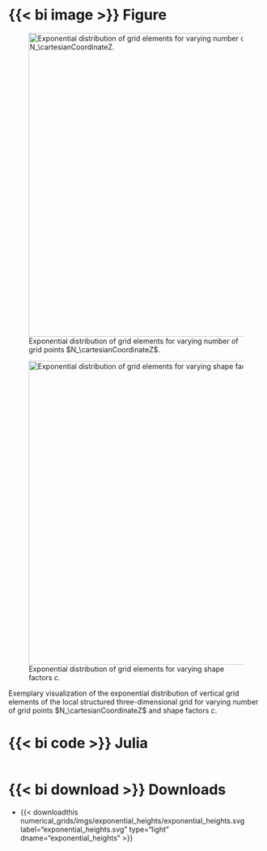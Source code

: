 ::: {.panel-tabset .column-page-right}

# {{< bi image >}} Figure

::: {#fig-exponential_heights layout-ncol=2}
![Exponential distribution of grid elements for varying number of grid points $N_\cartesianCoordinateZ$.](/documentation/fundamentals/numerical_grids/imgs/exponential_heights/exponential_heights.svg){#fig-exponential_heights_N width="600px"}

![Exponential distribution of grid elements for varying shape factors $c$.](/documentation/fundamentals/numerical_grids/imgs/exponential_heights/slope_factor.svg){#fig-exponential_heights_c width="600px"}

Exemplary visualization of the exponential distribution of vertical grid elements of the local structured three-dimensional grid for varying number of grid points $N_\cartesianCoordinateZ$ and shape factors $c$. 
:::

# {{< bi code >}} Julia
```julia
```

# {{< bi download >}} Downloads

* {{< downloadthis numerical_grids/imgs/exponential_heights/exponential_heights.svg label="exponential_heights.svg" type="light" dname="exponential_heights" >}} 

:::